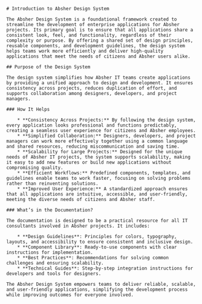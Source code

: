 
<Meta title="Getting Started / Introduction" />

<Unstyled>
  <article className="prose max-w-none">
  
    # Introduction to Absher Design System
        
    The Absher Design System is a foundational framework created to streamline the development of enterprise applications for Absher projects. Its primary goal is to ensure that all applications share a consistent look, feel, and functionality, regardless of their complexity or purpose. By offering a shared set of design principles, reusable components, and development guidelines, the design system helps teams work more efficiently and deliver high-quality applications that meet the needs of citizens and Absher users alike.

    ## Purpose of the Design System

    The design system simplifies how Absher IT teams create applications by providing a unified approach to design and development. It ensures consistency across projects, reduces duplication of effort, and supports collaboration among designers, developers, and project managers.

    ### How It Helps

        * **Consistency Across Projects:** By following the design system, every application looks professional and functions predictably, creating a seamless user experience for citizens and Absher employees.
        * **Simplified Collaboration:** Designers, developers, and project managers can work more effectively together using a common language and shared resources, reducing miscommunication and saving time.
        * **Scalability for Large Projects:** Designed for the unique needs of Absher IT projects, the system supports scalability, making it easy to add new features or build new applications without compromising quality.
        * **Efficient Workflows:** Predefined components, templates, and guidelines enable teams to work faster, focusing on solving problems rather than reinventing solutions.
        * **Improved User Experience:** A standardized approach ensures that all applications are intuitive, accessible, and user-friendly, meeting the diverse needs of citizens and Absher staff.

    ### What’s in the Documentation?

    The documentation is designed to be a practical resource for all IT consultants involved in Absher projects. It includes:

        * **Design Guidelines**: Principles for colors, typography, layouts, and accessibility to ensure consistent and inclusive design.
        * **Component Library**: Ready-to-use components with clear instructions for implementation.
        * **Best Practices**: Recommendations for solving common challenges and ensuring scalability.
        * **Technical Guides**: Step-by-step integration instructions for developers and tools for designers.

    The Absher Design System empowers teams to deliver reliable, scalable, and user-friendly applications, simplifying the development process while improving outcomes for everyone involved.

</article>

</Unstyled>
